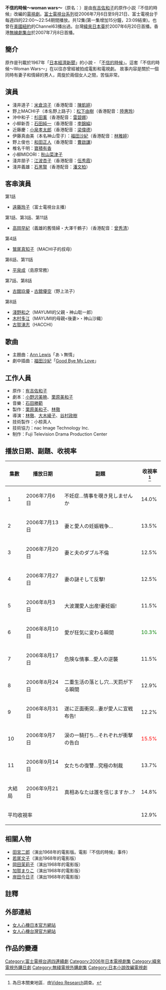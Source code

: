 {{影集資訊
| 名稱                 = 不信的時候～woman wars～
| 原名                 ={{lang|ja|不信のとき～ウーマン・ウォーズ～}} 
| image              = 
| caption            = 
| 原創者              = [[有吉佐和子|有吉佐和子]]《不信的時候》
| 分類                  = 
| camera             = 
| picture_format     = 
| 每集長               = 分鐘
| 編劇                 = 
| 導演                 = 
| 演出                  = [[米倉涼子|米倉涼子]]、[[松下由樹|松下由樹]]
| 主題曲                = 
| 拍攝地                = {{日本}}
| 執行製片              = 
| 製片人                = 
| 國家                  = {{JPN}}
| 頻道                  = [[富士電視台|富士電視台]]
| 語言                  = [[日語|日語]]
| 播出國家              = {{JPN}}
| 開始                  = 2006年7月6日
| 結束                  = 9月21日
| 集數                 = 12集
| 官方網站              = 
| imdb_id              = 
| tv_com_id            = 
}}
'''不信的時候～woman wars～'''（原名：{{lang|ja|不信のとき～ウーマン・ウォーズ～}}）是由[[有吉佐和子|有吉佐和子]]的原作小説『不信的時候』改編的[[電視劇|電視劇]]。[[富士電視台|富士電視台]][[系列|系列]]從2006年7月6日至9月21日、富士電視台于每週四的22:00～22:54期間播放。共12集(第一集增加15分鐘，23:09結束)。也曾在[[美國|美國]][[紐約|紐約]]的Channel63播出過。台灣[[緯來日本臺|緯來日本臺]]於2007年6月20日首播。香港[[無線劇集台|無線劇集台]]於2007年7月8日首播。

== 簡介 ==
原作是刊載於1967年「[[日本經濟新聞|日本經濟新聞]]」的小說 - 「[[不信的時候|不信的時候]]」。這套「不信的時候～Woman Wars～」在以往亦曾經被拍成電影和電視劇。
故事内容是關於一個同時有妻子和情婦的男人，周旋於兩個女人之間，苦惱非常。
== 演員 ==
*淺井道子：[[米倉涼子|米倉涼子]]（香港配音：[[陳凱婷|陳凱婷]]）
*野上MACHI子（本名野上路子）：[[松下由樹|松下由樹]]（香港配音：[[陸惠玲|陸惠玲]]）
*沖中和子：[[杉田薰|杉田薰]]（香港配音：[[雷碧娜|雷碧娜]]）
*小柳新吾：[[石田純一|石田純一]]（香港配音：[[李錦綸|李錦綸]]）
*近藤慶：[[小泉孝太郎|小泉孝太郎]]（香港配音：[[梁偉德|梁偉德]]）
*伊藤真由美（本名神山雪子）：[[福田沙紀|福田沙紀]]（香港配音：[[林雅婷|林雅婷]]）
*野上俊也：[[和田正人|和田正人]]（香港配音：[[曹啟謙|曹啟謙]]）
*椎名千明：[[寶積有香|寶積有香]] 
*小柳MIDORI：[[秋山菜津子|秋山菜津子]] 
*淺井朋子：[[江波杏子|江波杏子]]（香港配音：[[伍秀霞|伍秀霞]]）
*淺井義雄：[[石黑賢|石黑賢]]（香港配音：[[潘文柏|潘文柏]]）

==客串演員==
第1話
*[[遠藤玲子|遠藤玲子]]（富士電視台主播）
第1話、第3話、第11話
*[[高岡早紀|高岡早紀]]（義雄的舊情婦・大澤千鶴子）（香港配音：[[曾秀清|曾秀清]]）
第4話
*[[鷲尾真知子|鷲尾真知子]]（MACHI子的叔母）
第6話、第11話
*[[平泉成|平泉成]]（島原常務）
第7話、第8話
*[[古舘玖優|古舘玖優]]・[[古舘優空|古舘優空]]（野上法子）
第8話
*[[淺野和之|淺野和之]]（MAYUMI的父親・神山聡一郎）
*[[木村多江|木村多江]]（MAYUMI的母親<後妻>・神山沙織）
*[[古賀湧志|古賀湧志]]（HACCHI）

==歌曲==
* 主題曲：[[Ann_Lewis|Ann Lewis]]「あゝ無情」
* 劇中插曲：[[福田沙紀|福田沙紀]]「[[Good_Bye_My_Love|Good Bye My Love]]」

== 工作人員 ==
*原作：[[有吉佐和子|有吉佐和子]]
*劇本：[[小野沢美暁|小野沢美暁]]、[[栗原美和子|栗原美和子]]
*音樂：[[石田勝範|石田勝範]]
*製作：[[栗原美和子|栗原美和子]]、[[林徹|林徹]]
*導演：[[林徹|林徹]]、[[大木綾子|大木綾子]]、[[谷村政樹|谷村政樹]]
*技術製作：小椋真人
*技術協力：nac Image Technology Inc.
*制作：Fuji Television Drama Production Center

==播放日期、副題、收視率==
{| class=wikitable border="1" 
|-align=center
!集數||播放日期||副題||收視率<ref>為日本關東地區．由[[Video_Research|Video Research]]調查。</ref>
|-align=center
|1||2006年7月6日||不妊症…情事を覗き見しませんか||14.0%
|-align=center
|2||2006年7月13日||妻と愛人の妊娠戦争…||13.5%
|-align=center
|3||2006年7月20日||妻と夫のダブル不倫||12.5%
|-align=center
|4||2006年7月27日||妻の謎そして反撃!||12.5%
|-align=center
|5||2006年8月3日||大波瀾愛人出産!妻妊娠!||11.5%
|-align=center
|6||2006年8月10日||愛が狂気に変わる瞬間||<font color="green">10.3%
|-align=center
|7||2006年8月17日||危険な情事…愛人の逆襲||11.5%
|-align=center
|8||2006年8月24日||二重生活の落とし穴…天罰が下る瞬間||12.9%
|-align=center
|9||2006年8月31日||遂に正面衝突…妻が愛人に宣戦布告!||12.2%
|-align=center
|10||2006年9月7日||涙の一騎打ち…それぞれが衝撃の告白||<font color="red">15.5%
|-align=center
|11||2006年9月14日||女たちの復讐…究極の制裁||13.7%
|-align=center
|大結局||2006年9月21日||真相あなたは誰を信じますか…?||14.8%
|-align=center
!colspan=3|平均收視率||12.9%
|}

== 相關人物 ==
*[[田宮二郎|田宮二郎]]（演出1968年的電影版。電影『不信的時候』事件）
*[[若尾文子|若尾文子]]（演出1968年的電影版）
*[[岡田茉莉子|岡田茉莉子]]（演出1968年的電影版）
*[[加賀まりこ|加賀まりこ]]（演出1968年的電影版）
*[[岸田今日子|岸田今日子]]（演出1968年的電影版）

==註釋==
<div class="references-small">
<references />
</div>

== 外部連結 ==
*[http://www.fujitv.co.jp/b_hp/fushin/ 女人心機日本官方網站] {{Wayback|url=http://www.fujitv.co.jp/b_hp/fushin/ |date=20190617131728 }}
*[http://japan.videoland.com.tw/channel/woman_s/ 女人心機台灣官方網站] {{Wayback|url=http://japan.videoland.com.tw/channel/woman_s/ |date=20160419075926 }}

==作品的變遷==
{{電視節目的變遷|
電視台={{JPN}}[[富士電視台|富士電視台]]|
播放檔次=[[木曜劇場|木曜劇場]] 星期四 22:00至22:54|
上一節目=[[醫龍-Team_Medical_Dragon-|醫龍-Team Medical Dragon-]]<br />（2006.4.13 - 2006.6.29）|
節目名稱=女人心機<br />（2006.7.6 - 2006.9.21）|
下一節目=[[小孤島大醫生|小孤島大醫生2006]]<br />（2006.10.12 - 2006.12.21）|
}}
{{富士電視台木曜劇場}}

{{DEFAULTSORT:Fushin no Toki Uman Wozu}}
[[Category:富士電視台週四連續劇|Category:富士電視台週四連續劇]]
[[Category:2006年日本電視劇集|Category:2006年日本電視劇集]]
[[Category:緯來電視外購日劇|Category:緯來電視外購日劇]]
[[Category:無綫電視外購劇集|Category:無綫電視外購劇集]]
[[Category:日本小說改編電視劇|Category:日本小說改編電視劇]]